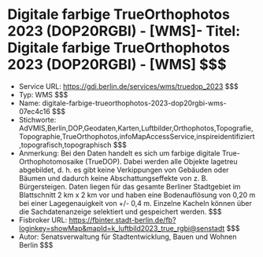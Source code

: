 # Digitale farbige TrueOrthophotos 2023 (DOP20RGBI) - [WMS]- Titel: Digitale farbige TrueOrthophotos 2023 (DOP20RGBI) - [WMS] $$$
- Service URL: https://gdi.berlin.de/services/wms/truedop_2023 $$$
- Typ: WMS $$$
- Name: digitale-farbige-trueorthophotos-2023-dop20rgbi-wms-07ec4c16 $$$
- Stichworte: AdVMIS,Berlin,DOP,Geodaten,Karten,Luftbilder,Orthophotos,Topografie,Topographie,TrueOrthophotos,infoMapAccessService,inspireidentifiziert,topografisch,topographisch $$$
- Anmerkung: Bei den Daten handelt es sich um farbige digitale True-Orthophotomosaike (TrueDOP). Dabei werden alle Objekte lagetreu abgebildet, d. h. es gibt keine Verkippungen von Gebäuden oder Bäumen und dadurch keine Abschattungseffekte von z. B. Bürgersteigen. Daten liegen für das gesamte Berliner Stadtgebiet im Blattschnitt 2 km x 2 km vor und haben eine Bodenauflösung von 0,20 m bei einer Lagegenauigkeit von +/- 0,4 m. Einzelne Kacheln können über die Sachdatenanzeige selektiert und gespeichert werden. $$$
- Fisbroker URL: https://fbinter.stadt-berlin.de/fb?loginkey=showMap&mapId=k_luftbild2023_true_rgbi@senstadt $$$
- Autor: Senatsverwaltung für Stadtentwicklung, Bauen und Wohnen Berlin $$$
